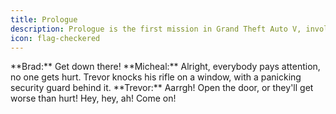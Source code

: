---
title: Prologue 
description: Prologue is the first mission in Grand Theft Auto V, involving Michael Townley and Trevor Philips. It is set in 2004 in the town of Ludendorff, North Yankton.
icon: flag-checkered
---
<Accordion title="Introduction - Breaking into Depot">
**Brad:** Get down there!
**Micheal:** Alright, everybody pays attention, no one gets hurt.
Trevor knocks his rifle on a window, with a panicking security guard behind it.
**Trevor:** Aarrgh! Open the door, or they'll get worse than hurt! Hey, hey, ah! Come on!
</Accordion>